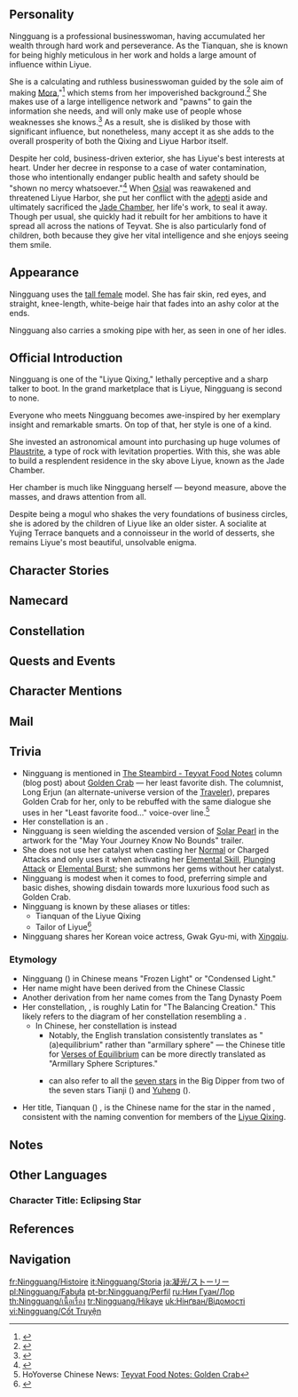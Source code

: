 {{CharacterTabs}}
{{Quote|Owner of the Jade Chamber in the skies above Liyue, there are stories abound about Ningguang, with her elegance and mysterious smile.<br>As a Tianquan of the Liyue Qixing, not only does she embody law and order, she also represents fortune and wit.|Description from the Official Website<ref>Official ''Genshin Impact'' Website: [https://genshin.hoyoverse.com/en/character/liyue?char=2 Ningguang]</ref>}}

==Personality==
{{Quote|The Tianquan of the Liyue Qixing. Her wealth is unsurpassed in all of Teyvat.|In-game character attributes and profile page text}}
Ningguang is a professional businesswoman, having accumulated her wealth through hard work and perseverance. As the Tianquan, she is known for being highly meticulous in her work and holds a large amount of influence within Liyue.

She is a calculating and ruthless businesswoman guided by the sole aim of making [[Mora]],"<ref>{{Ref/VO|Keqing|About Ningguang: Conflict}}</ref> which stems from her impoverished background.<ref name="Zhongli VO">{{Ref/VO|Zhongli|About Ningguang}}</ref> She makes use of a large intelligence network and "pawns" to gain the information she needs, and will only make use of people whose weaknesses she knows.<ref>{{Ref/VO|Ningguang|About Zhongli}}</ref> As a result, she is disliked by those with significant influence, but nonetheless, many accept it as she adds to the overall prosperity of both the Qixing and Liyue Harbor itself.

Despite her cold, business-driven exterior, she has Liyue's best interests at heart. Under her decree in response to a case of water contamination, those who intentionally endanger public health and safety should be "shown no mercy whatsoever."<ref>{{Ref/NPC|Hongyi}}</ref> When [[Osial]] was reawakened and threatened Liyue Harbor, she put her conflict with the [[adepti]] aside and ultimately sacrificed the [[Jade Chamber]], her life's work, to seal it away. Though per usual, she quickly had it rebuilt for her ambitions to have it spread all across the nations of Teyvat. She is also particularly fond of children, both because they give her vital intelligence and she enjoys seeing them smile.

==Appearance==
{{See also|Gold Leaf and Pearly Jade|Orchid's Evening Gown}}
<!-- Keep appearance section short and concise. Limit to 3-4 sentences. Outfits should be described on the outfit pages. -->
Ningguang uses the [[:Category:Tall Female Characters|tall female]] model. She has fair skin, red eyes, and straight, knee-length, white-beige hair that fades into an ashy color at the ends.

Ningguang also carries a smoking pipe with her, as seen in one of her idles.

==Official Introduction==
{{Official Introduction
|title=Jade Star in the Sky
|link=https://www.hoyolab.com/article/9893
|character=Ningguang
}}
{{Quote|The biggest secret in Liyue, is not a secret in of itself, but Ningguang, who herself knows all the secrets of Liyue.|Kaiyang of the Liyue Qixing's comment regarding Ningguang}}
Ningguang is one of the "Liyue Qixing," lethally perceptive and a sharp talker to boot. In the grand marketplace that is Liyue, Ningguang is second to none.

Everyone who meets Ningguang becomes awe-inspired by her exemplary insight and remarkable smarts. On top of that, her style is one of a kind.

She invested an astronomical amount into purchasing up huge volumes of [[Plaustrite]], a type of rock with levitation properties. With this, she was able to build a resplendent residence in the sky above Liyue, known as the Jade Chamber.

Her chamber is much like Ningguang herself &mdash; beyond measure, above the masses, and draws attention from all.

Despite being a mogul who shakes the very foundations of business circles, she is adored by the children of Liyue like an older sister. A socialite at Yujing Terrace banquets and a connoisseur in the world of desserts, she remains Liyue's most beautiful, unsolvable enigma.

==Character Stories==
{{Character Story
|title1        = Character Details
|text1         = <p>The "[[Liyue Qixing]]" controls all of the commerce that takes place in [[Liyue Harbor]]. Its highly-revered position is also coveted by many. Their primary ruling is to play things safe and keep a low profile.</p><p>The "Tianquan" of the Qixing, Ningguang, is the only exception. </p><p>She is seen as an excellent merchant in the eyes of her rivals, a friendly elder sister to kids, a socialite at the banquets of Yujing Terrace, and a connoisseur of desserts... Ningguang is the talk of the town, and everyone seems to know everything about her. However, they all seem to tell a different story of Ningguang, with great discrepancies between the versions.</p><p>Still, if there's one thing all the rumors about her agree on, it's that Ningguang is someone truly extraordinary.</p>
|mention1      = 

|title2        = Character Story 1
|friendship2   = 2
|text2         = <p>Up above Liyue Harbor, there is a floating palace held up by plaustrite. It is known as the "[[Jade Chamber]]," and it belongs to Ningguang.</p><p>On a clear day, one can see almost all of Liyue Harbor from the decks outside the palace gates.</p><p>Whenever Ningguang has important business matters to handle, she invariably comes to this floating palace. She strictly forbids anyone from accessing the premises except for her three trusted confidants. Her confidants sort through the relevant information, summarize it and hang the summaries on the wall, while Ningguang rests against the railings, enjoying the view of [[Liyue]] and quietly mulling everything over.</p><p>She is certain to arrive at the perfect solution before her confidants have finished adding everything to the wall. Once she has made her decision she shreds everything and throws it out of the window, creating something of a snowstorm of paper.</p><p>The handwriting on the shredded pieces of paper stands out like ink in the snow to all of the merchants in Liyue Harbor.</p><p>For they know that whenever Ningguang's shredded snow falls, a huge change is about to descend on the business community.</p>
|mention2      = 

|title3        = Character Story 2
|friendship3   = 3
|text3         = <p>"Ningguang knows everything," foreigners will often find the Liyue locals warning them.</p><p>Loophole-hunting guilds, market-manipulating hoarders, smugglers coming ashore with their illicit goods... The Tianquan knows all the details, good, bad and ugly.</p><p>Once, an alchemist from [[Sumeru]] was traveling in Liyue and unwittingly happened across the records of a certain [[Noctilucous Jade|noctilucous jade]] transaction involving the [[Blackcliff Forge]] ten years prior. That night, someone from Ningguang's inner circle knocked on his window and invited him to join Ningguang in the Jade Chamber for a talk.</p><p>Rumor has it that Ningguang has enchanted the Jade Chamber in such a way that allows her to eavesdrop on everyone in the city's private conversations...</p><p>The truth is that Ningguang's eyes and ears are in fact the children who play on the streets in Liyue Harbor.</p><p>Between them, they are aware of every confidential meeting, every private conversation, and every new visitor to the city. When Ningguang gathers them around, her promise of delicious treats proves to be an irresistible incentive, and so they tell her everything they know.</p><p>Once she has finished carefully cross-referencing everything she has learned from the children against other sources, there is no secret hidden from her in Liyue Harbor.</p><p>She understands the value of reciprocity more than anyone, which is why she is more than willing to invest time in mingling with the common folk.</p><p>On top of that, she does actually like seeing the children smile.</p>
|mention3      = 

|title4        = Character Story 3
|friendship4   = 4
|text4         = <p>Ningguang's attitude to making money is largely the same as anyone else's: you can never have enough.</p><p>But money to her is more than just a sign of wealth &mdash; each Mora is a trophy of a hard-won victory.</p><p>Ningguang is kind and friendly toward the common folk, but this is a side of her that none of her business associates could ever hope to see.</p><p>To her, the business world is a playground, and the zero-sum games are the most exciting. Each round she wins against a wealthy merchant brings a gleeful smile to her face as they sigh and reluctantly hand over the Mora, and nothing makes her happier than seeing the guilds bow to her wishes.</p><p>Every victory in this game adds to the wealth of the Liyue Qixing. Liyue Harbor prospers as a result, and this in turn creates more business opportunities and more profit for Ningguang. Every member of the Liyue Qixing is more than happy with this perfect cycle of interlocking interests.</p><p>People often ask Ningguang why she is still doing business in Liyue Harbor when she has already acquired such vast wealth.</p><p>"Vast wealth is a wonderful thing."</p><p>Ningguang patiently replies, never able to understand why people would ask such foolish questions.</p><p>"Adding another Mora to the pot can hardly make it any less wonderful, now, can it?"</p>
|mention4      = 

|title5        = Character Story 4
|friendship5   = 5
|text5         = <p>Everyone living in Liyue Harbor has to abide by the rules. Those who do so will see their interests protected, while those who violate the rules will be punished accordingly.</p><p>The rules are rooted in ancient laws set down by [[Morax]], Liyue Harbor's divine protector, and they are absolute. Over the millennia, each Tianquan has introduced amendments to the rules to ensure they are well aligned with current societal needs.</p><p>The laws are compiled and published along with a 279-page commentary, and a copy is given to each citizen of Liyue.</p><p>Ningguang likes it this way: Law and order is good for business, and she understands the intricacies of the laws that forge the order better than anyone else.</p><p>However, there was a certain ship captain by the name of [[Beidou]] who acted with flagrant disregard for the rules, smuggling contraband goods by leveraging her exotic cargo and exclusive business intelligence. To Ningguang, captain Beidou was the black sheep of Liyue Harbor's business community.</p><p>As Tianquan, it fell to Ningguang to impose heavy fines on Beidou each time she transgressed the rules. But much to her consternation, Beidou seemed to take these fines in her stride, like water off a duck's back.</p><p>Outside of the official channels, too, Ningguang tried to find ways to implore Beidou to change her ways and stop putting the Qixing in such a difficult position. In response, Beidou simply explained away her actions as "enacting justice," "helping the poor" and "keeping the sailors in their jobs." As a firm believer in the principle of live and let live, Beidou had no time for Ningguang's advice.</p><p>In the end, Ningguang agreed to disagree and gave up trying to convince the stubborn Beidou to change.</p>
|mention5      = Morax,Beidou

|title6        = Character Story 5
|friendship6   = 6
|text6         = <p>Being the charming and wealthy woman that she is, Ningguang has never had a shortage of suitors.</p><p>It seems that every eligible bachelor, from the young esquires of Yujing Terrace, to accomplished young businessmen, to renowned sea captains, has at some point invested substantial energy into trying to win Ningguang's affection. One rumor even has it that a wealthy businessman from the [[Court of Fontaine]] signed a major trade deal with Liyue Harbor for the sole reason that it would mean he could see Ningguang more often.</p><p>Ningguang treats all her suitors with an equal measure of kindness and grace, but also keeps them at distance &mdash; enough to keep them interested but not push them away. Curiosity got the better of everyone in town, and now everyone wants to know: Who is Ningguang's lover? </p><p>Little do they know, Ningguang has no love for finite things, and will certainly not be bound by something that is finite.</p><p>The Jade Chamber, a floating palace above Liyue Harbor, belongs to Ningguang alone. It started out about the size of a room, but has since grown so large that in the moonlight it casts its shadow over the whole of Liyue.</p><p>A portion of Ningguang's seemingly limitless wealth goes towards hiring skilled craftsmen to continue the expansion and refurbishment of the Jade Chamber, ensuring that it becomes ever more extravagant as time goes by.</p><p>To Ningguang, the Jade Chamber is a symbol of her wealth and power, and a sign that her business is flourishing.</p><p>Save for Mora, it is the thing Ningguang loves most in the world &mdash; because it is infinite.</p><p>One day, she insists, it will cast its shadow over all the seven nations of [[Teyvat]].</p>
|mention6      = 

|title7        = Chess Game: Liyue Millennial
|friendship7   = 4
|text7         = <p>Ningguang invented a form of chess to pass the time.</p><p>This chessboard not only contains to-scale reproductions of Liyue Harbor's natural and urban geography, vendors, tea houses, shops, hotels and miscellaneous stores, but it also contains six, ten and twelve-sided dice (among others.) Players use the dice to determine how far their chess pieces move, and landing on various locations will trigger different events. Victory in-game is decided by the number of counters in each player's hands.</p><p>The rules can change at any time according to Ningguang's fancies, and when playing with others, she will always follow the newest rule set that she has on hand.</p><p>When she's truly feeling the spirit, she will even design new rules on the spot &mdash; no one has yet beaten her at this game, and she has now reached the 32.6th edition of her rulebook.</p><p>She marketed the 8th edition of the game to the general public, believing it to be the easiest to understand, but it proved to still be far too complicated for ordinary folk.</p><p>Nonetheless, people flock to purchase sets on account of the beauty and intricacy of the model pieces.</p><p>In truth, more people buy it for the models than for the game.</p>
|mention7      = 

|title8        = Vision
|friendship8   = 6
|text8         = <p>No one knows how Visions are created &mdash; they have always seemed to just appear out of thin air, leaving the countless unacknowledged in the lurch without a clue as to how to get one.</p><p>As for Visions left behind after their users die, they are masterless husks without any elemental power, nor is any method of reawakening them known, save for a tiny chance that it may resonate with another &mdash; and only one such "other" at a time...</p><p>Ningguang's first thought upon seeing such an object a subconscious "oh, look, a new business opportunity."</p><p>Putting this up for sale would surely have the rich shelling out for it. And if they can't resonate with it, why, they'll just use it to keep up appearances. A sound call either way...</p><p>And if there should be a way to collect such empty shells, could this not become a long term business?</p><p>Playing with the jewel in one hand, Ningguang began writing plans for an auction in the other, her smile widening as she thought about the riches to be had &mdash; and at that moment, the Vision shone forth its light.</p><p>Ningguang's smile froze as the Vision activated.</p><p>Her attendants, coming upon the sight of their mistress, awakened Vision in hand, began to congratulate her on having obtained a priceless treasure.</p><p>Ningguang, for her part, seemed annoyed instead.</p><p>"What's there to be happy about? Once broken, considered sold!"</p>
|mention8      = 
}}

==Namecard==
{{Namecard|Ningguang: Phoenix}}

==Constellation==
{{Constellation Lore|Opus Aequilibrium}}

==Quests and Events==
{{Quests and Events}}

==Character Mentions==
{{Character Mentions}}

==Mail==
{{Mails by Category List|noheader=1}}

==Trivia==
* Ningguang is mentioned in [[The Steambird#Teyvat Food Notes|The Steambird - Teyvat Food Notes]] column (blog post) about [[Golden Crab]] &mdash; her least favorite dish. The columnist, Long Erjun (an alternate-universe version of the [[Traveler]]), prepares Golden Crab for her, only to be rebuffed with the same dialogue she uses in her "Least favorite food..." voice-over line.<ref>HoYoverse Chinese News: [https://ys.mihoyo.com/main/news/detail/11125 Teyvat Food Notes: Golden Crab]</ref>
* Her constellation is an {{w|armillary sphere}}.
* Ningguang is seen wielding the ascended version of [[Solar Pearl]] in the artwork for the "May Your Journey Know No Bounds" trailer.
* She does not use her catalyst when casting her [[Sparkling Scatter|Normal]] or Charged Attacks and only uses it when activating her [[Jade Screen|Elemental Skill]], [[Plunging Attack]] or [[Starshatter|Elemental Burst]]; she summons her gems without her catalyst.
* Ningguang is modest when it comes to food, preferring simple and basic dishes, showing disdain towards more luxurious food such as Golden Crab.
* Ningguang is known by these aliases or titles:
** Tianquan of the Liyue Qixing
** Tailor of Liyue<ref>{{Ref/CS|Zhongli|4}}</ref>
* Ningguang shares her Korean voice actress, Gwak Gyu-mi, with [[Xingqiu]].

===Etymology===
* Ningguang ({{zh|凝光}}) in Chinese means "Frozen Light" or "Condensed Light."
* Her name might have been derived from the Chinese Classic {{zh|《滕王阁序》|"Téngwánggéxù"|tl=Preface to the Ode of Prince Teng's Pavilion.}} {{zh|潦水尽而寒潭清 烟光凝而暮山紫|tl=The puddles on the ground have dried up, and the water in the pond is cool and translucent. At dusk the rays of the setting sun, condensed in the evening haze, turn the mountains purple.}}
* Another derivation from her name comes from the Tang Dynasty Poem {{zh|《八月十五夜桃源玩月》|"Bāyuèshíwǔyè Táoyuánwányuè"|tl=The Frolic with the Moon in the Peach Forest on Mid-Autumn.}} {{zh|凝光悠悠寒露坠 此时立在最高山|tl=Concentrated light like slowly descends like frozen dew, I stand upon the peak of the blossoming woods.}}
* Her constellation, {{wt|opus|Opus|Latin}} {{wt|aequilibrium|Aequilibrium|Latin}}, is roughly Latin for "The Balancing Creation." This likely refers to the diagram of her constellation resembling a {{w|gyroscope}}.
** In Chinese, her constellation is instead {{zh|玑衡仪座|Jīhéngyí-zuò|tl={{w|Armillary Sphere}} Apparatus Constellation.}}
*** Notably, the English translation consistently translates {{zh|玑衡|Jīhéng}} as "(a)equilibrium" rather than "armillary sphere" &mdash; the Chinese title for [[Verses of Equilibrium]] can be more directly translated as "Armillary Sphere Scriptures."
*** {{zh|玑衡|Jīhéng}} can also refer to all the [[Liyue Qixing|seven stars]] in the Big Dipper from two of the seven stars Tianji ({{zh|天玑|Tiānjī}}) and [[Keqing|Yuheng]] ({{zh|玉衡|Yùhéng}}).
* Her title, Tianquan ({{zh|s=天权|t=天權|rm=Tiānquán|tl=Celestial Balance}})<!--Apparently 权 does not refer to power in this context.-->, is the Chinese name for the star in the {{w|Big Dipper}} named {{w|Delta Ursae Majoris|Delta Ursae Majoris (Megrez)}}, consistent with the naming convention for members of the [[Liyue Qixing]].

==Notes==
{{Reflist|note=1}}

==Other Languages==
===Character Title: Eclipsing Star===
{{Other Languages
|en        = Eclipsing Star
|zhs       = 掩月天权
|zhs_rm    = Yǎnyuè Tiānquán
|zht       = 掩月天權
|zht_rm    = Yǎnyuè Tiānquán
|zh_tl     = Moon-Concealing Tianquan
|ja        = 月を覆う天権
|ja_rm     = Tsuki wo Oou Tenchuen{{Assumed}}
|ja_tl     = Moon-Concealing Tianquan
|ko        = {{tt|엄월천권|掩月天權}}
|ko_rm     = Eomwol-Cheongwon
|ko_tl     = Moon-Concealing Tianquan{{Sino|ko}}
|es        = La Estrella en Eclipse
|es_tl     = The Star in Eclipse
|fr        = Megrez de l'éclipse
|fr_tl     = Megrez of the Eclipse
|ru        = Лунное затмение
|ru_tl     = Lunar Eclipse
|th        = Tianquan ผู้บดบังดวงเดือน
|th_rm     = Tianquan Phu Bot-bang Duang-duean
|th_tl     = Moon-Concealing Tianquan
|vi        = Yểm Nguyệt Thiên Quyền
|vi_tl     = Lunar Eclipse
|de        = Verdeckter Mond
|de_tl     = Concealed Moon
|id        = Eclipsing Star
|pt        = Tianquan em Eclipse
|pt_tl     = Eclipsing Tianquan
|tr        = Örten Yıldız
|tr_tl     = 
|it        = Stella dell'eclissi
|it_tl     = Eclipse Star
}}

==References==
{{Reflist|2}}

==Navigation==
{{Character Navbox|Lore}}

[[fr:Ningguang/Histoire]]
[[it:Ningguang/Storia]]
[[ja:凝光/ストーリー]]
[[pl:Ningguang/Fabuła]]
[[pt-br:Ningguang/Perfil]]
[[ru:Нин Гуан/Лор]]
[[th:Ningguang/เนื้อเรื่อง]]
[[tr:Ningguang/Hikaye]]
[[uk:Нінґван/Відомості]]
[[vi:Ningguang/Cốt Truyện]]